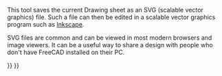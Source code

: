 <languages/>
{{docnav|[[Drawing_SpreadsheetView|Spreadsheet View]]||[[Drawing_Workbench|Drawing Workbench]]|IconL=Drawing_SpreadsheetView.png|IconC=Workbench_Drawing.svg}}

<div class="mw-translate-fuzzy">
{{GuiCommand/sv|Name=Drawing Save|Name/sv=Drawing Save|Workbenches=[[Drawing Workbench/sv|Drawing]], Complete|MenuLocation=Drawing → Export page...|Shortcut=none|SeeAlso=[[Drawing Open SVG/sv|Drawing Open SVG]]}}
</div>

This tool saves the current Drawing sheet as an SVG (scalable vector graphics) file. Such a file can then be edited in a scalable vector graphics program such as [http://www.inkscape.org Inkscape].

SVG files are common and can be viewed in most modern browsers and image viewers. It can be a useful way to share a design with people who don't have FreeCAD installed on their PC.
{{clear}}


{{docnav|[[Drawing_SpreadsheetView|Spreadsheet View]]||[[Drawing_Workbench|Drawing Workbench]]|IconL=Drawing_SpreadsheetView.png|IconC=Workbench_Drawing.svg}}

{{Drawing Tools navi{{#translation:}}}}
{{Userdocnavi{{#translation:}}}}
